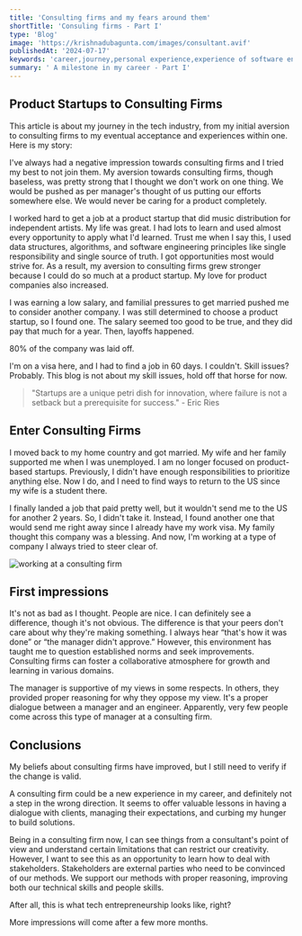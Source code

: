 ```yaml
---
title: 'Consulting firms and my fears around them'
shortTitle: 'Consuling firms - Part I'
type: 'Blog'
image: 'https://krishnadubagunta.com/images/consultant.avif'
publishedAt: '2024-07-17'
keywords: 'career,journey,personal experience,experience of software engineer at a consulting firm'
summary: ' A milestone in my career - Part I'
---
```


## Product Startups to Consulting Firms

This article is about my journey in the tech industry, from my initial aversion to consulting firms to my eventual acceptance and experiences within one. Here is my story:

I've always had a negative impression towards consulting firms and I tried my best to not join them. My aversion towards consulting firms, though baseless, was pretty strong that I thought we don't work on one thing. We would be pushed as per manager's thought of us putting our efforts somewhere else. We would never be caring for a product completely.

I worked hard to get a job at a product startup that did music distribution for independent artists. My life was great. I had lots to learn and used almost every opportunity to apply what I'd learned. Trust me when I say this, I used data structures, algorithms, and software engineering principles like single responsibility and single source of truth. I got opportunities most would strive for. As a result, my aversion to consulting firms grew stronger because I could do so much at a product startup. My love for product companies also increased.

I was earning a low salary, and familial pressures to get married pushed me to consider another company. I was still determined to choose a product startup, so I found one. The salary seemed too good to be true, and they did pay that much for a year. Then, layoffs happened.

80% of the company was laid off.

I'm on a visa here, and I had to find a job in 60 days. I couldn't. Skill issues? Probably. This blog is not about my skill issues, hold off that horse for now.

> "Startups are a unique petri dish for innovation, where failure is not a setback but a prerequisite for success." - Eric Ries

## Enter Consulting Firms

I moved back to my home country and got married. My wife and her family supported me when I was unemployed. I am no longer focused on product-based startups. Previously, I didn't have enough responsibilities to prioritize anything else. Now I do, and I need to find ways to return to the US since my wife is a student there.

I finally landed a job that paid pretty well, but it wouldn't send me to the US for another 2 years. So, I didn't take it. Instead, I found another one that would send me right away since I already have my work visa. My family thought this company was a blessing. And now, I'm working at a type of company I always tried to steer clear of.

![working at a consulting firm](/images/consultant.avif "Working at a consulting firm")

## First impressions

It's not as bad as I thought. People are nice. I can definitely see a difference, though it's not obvious. The difference is that your peers don't care about why they're making something. I always hear “that's how it was done” or “the manager didn't approve.” However, this environment has taught me to question established norms and seek improvements. Consulting firms can foster a collaborative atmosphere for growth and learning in various domains.

The manager is supportive of my views in some respects. In others, they provided proper reasoning for why they oppose my view. It's a proper dialogue between a manager and an engineer. Apparently, very few people come across this type of manager at a consulting firm.

## Conclusions

My beliefs about consulting firms have improved, but I still need to verify if the change is valid.

A consulting firm could be a new experience in my career, and definitely not a step in the wrong direction. It seems to offer valuable lessons in having a dialogue with clients, managing their expectations, and curbing my hunger to build solutions.

Being in a consulting firm now, I can see things from a consultant's point of view and understand certain limitations that can restrict our creativity. However, I want to see this as an opportunity to learn how to deal with stakeholders. Stakeholders are external parties who need to be convinced of our methods. We support our methods with proper reasoning, improving both our technical skills and people skills.

After all, this is what tech entrepreneurship looks like, right?

More impressions will come after a few more months.
